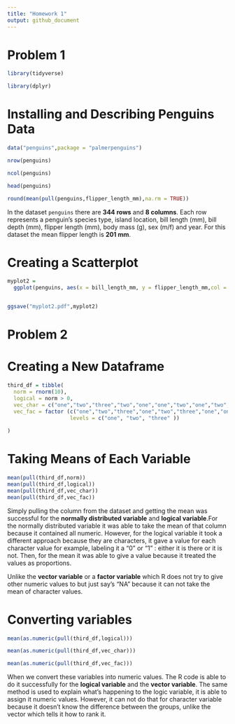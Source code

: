 ```yaml
---
title: "Homework 1"
output: github_document
---
```


# Problem 1 

```r
library(tidyverse)

library(dplyr)
```

# Installing and Describing Penguins Data 

```r
data("penguins",package = "palmerpenguins")

```

```r
nrow(penguins)

ncol(penguins)

head(penguins)

round(mean(pull(penguins,flipper_length_mm),na.rm = TRUE))
```
In the dataset `penguins` there are **344 rows** and **8 columns**. Each row represents a penguin's  species type, island location, bill length (mm), bill depth (mm), flipper length (mm), body mass (g), sex (m/f) and year. For this dataset the mean flipper length is **201 mm**. 

# Creating a Scatterplot 

```r

myplot2 = 
  ggplot(penguins, aes(x = bill_length_mm, y = flipper_length_mm,col = species)) + geom_point() 


ggsave("myplot2.pdf",myplot2)
```

# Problem 2 

# Creating a New Dataframe

```r
third_df = tibble(
  norm = rnorm(10),
  logical = norm > 0, 
  vec_char = c("one","two","three","two","one","one","two","one","two","three"),
  vec_fac = factor (c("one","two","three","one","two","three","one","one","two","three"),
                    levels = c("one", "two", "three" ))
  
)
```

# Taking Means of Each Variable 

```r
mean(pull(third_df,norm))
mean(pull(third_df,logical))
mean(pull(third_df,vec_char))
mean(pull(third_df,vec_fac))
```

Simply pulling the column from the dataset and getting the mean was successful for the **normally distributed variable** and **logical variable**.For the  normally distributed variable it was able to take the mean of that column because it contained all numeric. However, for the logical variable it took a different approach because they are characters, it gave a value for each character value for example, labeling it a "0" or "1" : either it is there or it is not. Then, for the mean it was able to give a value because it treated the values as proportions. 

Unlike the **vector variable** or a **factor variable** which R does not try to give other numeric values to but just say's "NA" because it can not take the mean of character values.

# Converting variables  

```r
mean(as.numeric(pull(third_df,logical)))

mean(as.numeric(pull(third_df,vec_char)))

mean(as.numeric(pull(third_df,vec_fac)))

```

When we convert these variables into numeric values. The R code is able to do it successfully for the **logical variable** and the **vector variable**. The same method is used to explain what's happening to the logic variable, it is able to assign it numeric values. 
However, it can not do that for character variable because it doesn't know the difference between the groups, unlike the vector which tells it how to rank it. 
